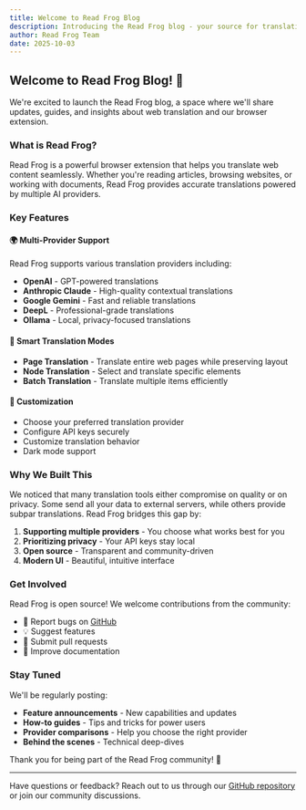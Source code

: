 ```yaml
---
title: Welcome to Read Frog Blog
description: Introducing the Read Frog blog - your source for translation tips, updates, and guides
author: Read Frog Team
date: 2025-10-03
---
```


## Welcome to Read Frog Blog! 🐸

We're excited to launch the Read Frog blog, a space where we'll share updates, guides, and insights about web translation and our browser extension.

### What is Read Frog?

Read Frog is a powerful browser extension that helps you translate web content seamlessly. Whether you're reading articles, browsing websites, or working with documents, Read Frog provides accurate translations powered by multiple AI providers.

### Key Features

#### 🌍 Multi-Provider Support

Read Frog supports various translation providers including:

- **OpenAI** - GPT-powered translations
- **Anthropic Claude** - High-quality contextual translations
- **Google Gemini** - Fast and reliable translations
- **DeepL** - Professional-grade translations
- **Ollama** - Local, privacy-focused translations

#### 🎯 Smart Translation Modes

- **Page Translation** - Translate entire web pages while preserving layout
- **Node Translation** - Select and translate specific elements
- **Batch Translation** - Translate multiple items efficiently

#### 🎨 Customization

- Choose your preferred translation provider
- Configure API keys securely
- Customize translation behavior
- Dark mode support

### Why We Built This

We noticed that many translation tools either compromise on quality or on privacy. Some send all your data to external servers, while others provide subpar translations. Read Frog bridges this gap by:

1. **Supporting multiple providers** - You choose what works best for you
2. **Prioritizing privacy** - Your API keys stay local
3. **Open source** - Transparent and community-driven
4. **Modern UI** - Beautiful, intuitive interface

### Get Involved

Read Frog is open source! We welcome contributions from the community:

- 🐛 Report bugs on [GitHub](https://github.com/mengxi-ream/read-frog)
- 💡 Suggest features
- 🔧 Submit pull requests
- 📝 Improve documentation

### Stay Tuned

We'll be regularly posting:

- **Feature announcements** - New capabilities and updates
- **How-to guides** - Tips and tricks for power users
- **Provider comparisons** - Help you choose the right provider
- **Behind the scenes** - Technical deep-dives

Thank you for being part of the Read Frog community! 🎉

---

Have questions or feedback? Reach out to us through our [GitHub repository](https://github.com/mengxi-ream/read-frog) or join our community discussions.

